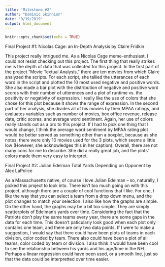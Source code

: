 ```yaml
---
title: 'Milestone #2'
author: "Dominic Skinnion"
date: "9/19/2019"
output: html_document
---
```


```r
knitr::opts_chunk$set(echo = TRUE)
```

Final Project #1: Nicolas Cage: an In-Depth Analysis by Claire Fridkin

  This project really intrigued me. As a Nicolas Cage meme-enthusiast, I could not resist checking out this project. The first thing that really strikes me is the depth of data that was collected for this project. In the first part of the project "Movie Textual Analysis," there are ten movies from which Claire analyzed the scripts. For each script, she tallied the utterances of each word in the script and plotted the 10 most used negative and positive words. She also made a bar plot with the distribution of negative and positive word scores with their number of utterences and a plot of runtime vs. the positivity or negativity of expression. I really like the use of colors that she chose for this plot because it shows the range of expression. In the second part of her analysis, she divides all of his movies by their MPAA ratings, and evaluates variables such as number of movies, box office revenue, release date, critic scores, and average word sentiment. Again, her use of colors really stands out as a pro to this project. If I had to pick one thing that I would change, I think the average word sentiment by MPAA rating plot would be better served as something other than a boxplot, because as she notes, there were only 10 movies used for the 3 plots, which seems a little low (However, she acknowledges this in her caption). Overall, there are not many cons for me to describe. She did a really great job, and the plots' colors made them very easy to interpret.
  
  
  
Final Project #2: Julian Edelman Total Yards Depending on Opponent by Alex LaPolice

As a Massachusetts native, of course I love Julian Edelman -- so, naturally, I picked this project to look into. There isn't too much going on with this project, although there are a couple of cool functions that I like. For one, I like the way that you can select a team from a drop down menu, and the plot changes to match your selection. I also like how the graphs are simple. On the other hand, the graphs may be a bit too simple. They are simply scatterplots of Edelman's yards over time. Considering the fact that the Patriots don't play the same teams every year, there are some gaps in the data for each time. This doesn't paticularly look good when each plot only contains one team, and there are only two data points. If I were to make a suggestion, I would say that there could have been plots of teams in each division, color coded by team. There also could have been a plot of all teams, color coded by team or division. I also think it would have been cool to see the relationship between his yards and his age/time in the NFL. Perhaps a linear regression could have been used, or a smooth line, just so that the data could be interpretted over time easier.